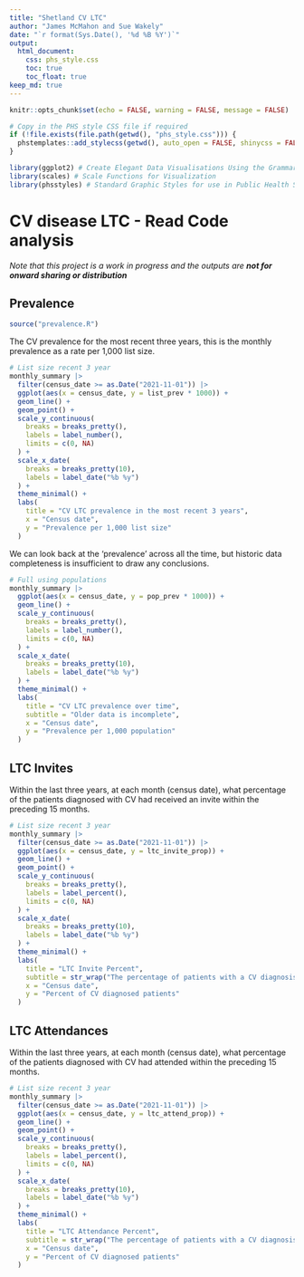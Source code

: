 ```yaml
---
title: "Shetland CV LTC"
author: "James McMahon and Sue Wakely"
date: "`r format(Sys.Date(), '%d %B %Y')`"
output: 
  html_document:
    css: phs_style.css
    toc: true
    toc_float: true
keep_md: true
---
```


```r
knitr::opts_chunk$set(echo = FALSE, warning = FALSE, message = FALSE)

# Copy in the PHS style CSS file if required
if (!file.exists(file.path(getwd(), "phs_style.css"))) {
  phstemplates::add_stylecss(getwd(), auto_open = FALSE, shinycss = FALSE)
}
```

```r
library(ggplot2) # Create Elegant Data Visualisations Using the Grammar of Graphics
library(scales) # Scale Functions for Visualization
library(phsstyles) # Standard Graphic Styles for use in Public Health Scotland
```

# CV disease LTC - Read Code analysis

*Note that this project is a work in progress and the outputs are **not for onward sharing or distribution***

## Prevalence

```r
source("prevalence.R")
```

The CV prevalence for the most recent three years, this is the monthly prevalence as a rate per 1,000 list size.

```r
# List size recent 3 year
monthly_summary |>
  filter(census_date >= as.Date("2021-11-01")) |>
  ggplot(aes(x = census_date, y = list_prev * 1000)) +
  geom_line() +
  geom_point() +
  scale_y_continuous(
    breaks = breaks_pretty(),
    labels = label_number(),
    limits = c(0, NA)
  ) +
  scale_x_date(
    breaks = breaks_pretty(10),
    labels = label_date("%b %y")
  ) +
  theme_minimal() +
  labs(
    title = "CV LTC prevalence in the most recent 3 years",
    x = "Census date",
    y = "Prevalence per 1,000 list size"
  )
```

We can look back at the 'prevalence' across all the time, but historic data completeness is insufficient to draw any conclusions.

```r
# Full using populations
monthly_summary |>
  ggplot(aes(x = census_date, y = pop_prev * 1000)) +
  geom_line() +
  scale_y_continuous(
    breaks = breaks_pretty(),
    labels = label_number(),
    limits = c(0, NA)
  ) +
  scale_x_date(
    breaks = breaks_pretty(10),
    labels = label_date("%b %y")
  ) +
  theme_minimal() +
  labs(
    title = "CV LTC prevalence over time",
    subtitle = "Older data is incomplete",
    x = "Census date",
    y = "Prevalence per 1,000 population"
  )
```

## LTC Invites

Within the last three years, at each month (census date), what percentage of the patients diagnosed with CV had received an invite within the preceding 15 months.

```r
# List size recent 3 year
monthly_summary |>
  filter(census_date >= as.Date("2021-11-01")) |>
  ggplot(aes(x = census_date, y = ltc_invite_prop)) +
  geom_line() +
  geom_point() +
  scale_y_continuous(
    breaks = breaks_pretty(),
    labels = label_percent(),
    limits = c(0, NA)
  ) +
  scale_x_date(
    breaks = breaks_pretty(10),
    labels = label_date("%b %y")
  ) +
  theme_minimal() +
  labs(
    title = "LTC Invite Percent",
    subtitle = str_wrap("The percentage of patients with a CV diagnosis who had an Invite in the 15 months preceding the census date", width = 50),
    x = "Census date",
    y = "Percent of CV diagnosed patients"
  )
```

## LTC Attendances

Within the last three years, at each month (census date), what percentage of the patients diagnosed with CV had attended within the preceding 15 months.

```r
# List size recent 3 year
monthly_summary |>
  filter(census_date >= as.Date("2021-11-01")) |>
  ggplot(aes(x = census_date, y = ltc_attend_prop)) +
  geom_line() +
  geom_point() +
  scale_y_continuous(
    breaks = breaks_pretty(),
    labels = label_percent(),
    limits = c(0, NA)
  ) +
  scale_x_date(
    breaks = breaks_pretty(10),
    labels = label_date("%b %y")
  ) +
  theme_minimal() +
  labs(
    title = "LTC Attendance Percent",
    subtitle = str_wrap("The percentage of patients with a CV diagnosis who had an Attendance in the 15 months preceding the census date", width = 50),
    x = "Census date",
    y = "Percent of CV diagnosed patients"
  )
```
